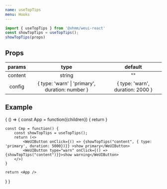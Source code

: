 ```yaml
---
name: useTopTips
menu: Hooks
---
```


```ts
import { useTopTips } from '@xhmm/weui-react'
const showTopTips = useTopTips();
showTopTips(props)
```

## Props
|params|type|default|
|:---:|:---:|:---:|
|content|string|""|
|config| { type: 'warn' &#124; 'primary', duration: number } | { type: 'warn', duration: 2000 }|

## Example
<Playground>
{
  () => {
    const App = function({children}) {
      return <TopTipsProvider><Cmp /></TopTipsProvider>
    }
    
    const Cmp = function() {
        const showTopTips = useTopTips();
        return (<>
            <WeUIButton onClick={() => {showTopTips("content", { type: 'primary', duration: 5000})}} >show primary</WeUIButton>        
            <WeUIButton type="warn" onClick={() => {showTopTips("content")}}>show warning</WeUIButton>
        </>)
    }
    
    return <App />
  }
}

</Playground>

